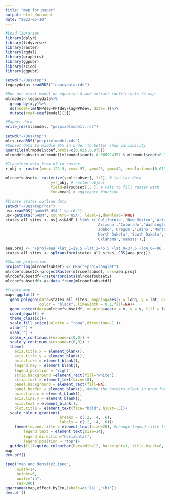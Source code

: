 ```yaml
---
title: "map for paper"
output: html_document
date: "2023-05-10"
---
```


```r
#Load libraries
library(dplyr)
library(tidyverse)
library(raster)
library(rgdal)
library(graphics)
library(ggpubr)
library(scico)
library(ggpubr)

setwd("~/Desktop")
legacydata<-readRDS("legacydata.rds")

#Run per pixel model on equation 4 and extract coefficients to map
mlrmodel<-legacydata%>%
  group_by(x,y)%>%
  do(model=lm(NPPdev~PPTdev+lagNPPdev, data=.))%>%
  mutate(coef=coef(model)[3])

#Export data
write_rds(mlrmodel, "perpixelmode1l.rds")

```

```r
setwd("~/Desktop")
mlr<-readRDS("perpixelmodel.rds")
#Subset data to middle 95% in order to better show variability
quantile(mlrmodel$coef,probs=c(0.025,0.975))
mlrmodelsubset<-mlrmodel[mlrmodel$coef>-0.005924357 & mlrmodel$coef<0.775651517, ] 
```



```r
#Transform data from df to raster
r_obj <- raster(xmn=-122.9, xmx=-97, ymn=28, ymx=49, resolution=c(0.01347473, 0.01347473))

mlrcoefsubset<- rasterize(x=mlrsubset[, 1:2], # lon-lat data
                    y=r_obj, # raster object
                    field=mlrsubset[,3 ], # vals to fill raster with
                    fun=mean) # aggregate function
```

```r
#Create states outline data
setwd("~/Desktop/rds")
us<-readRDS("gadm36_USA_1_sp.rds")
us<-getData("GADM", country='USA', level=1,download=TRUE)
states_all_sites <- us[us$NAME_1 %in% c('California','New Mexico','Arizona','Utah',
                                        'Arizona','Colorado','Washington','Wyoming',
                                        'Idaho','Oregon','Idaho','Montana','Texas',
                                        'North Dakota','South Dakota','Nebraska',
                                        'Oklahoma','Kansas'),]

aea.proj <- "+proj=aea +lat_1=29.5 +lat_2=45.5 +lat_0=37.5 +lon_0=-96 +x_0=0 +y_0=0 +ellps=GRS80 +datum=NAD83 +units=m +no_defs"
states_all_sites <- spTransform(states_all_sites, CRS(aea.proj))
```



```r
#Change projection
proj4string(mlrcoefsubset) <- CRS("+proj=longlat")
mlrcoefsubset2<-projectRaster(mlrcoefsubset, crs=aea.proj)
mlrcoefsubsetdf<-rasterToPoints(mlrcoefsubset2)
mlrcoefsubsetdf<-as.data.frame(mlrcoefsubsetdf)
```


```r
#Create map
map<-ggplot() + 
  geom_polygon(data=states_all_sites, mapping=aes(x = long, y = lat, group=group),
               color = "black", linewidth = 0.1,fill=NA)+
  geom_raster(data=mlrcoefsubsetdf, mapping=aes(x = x, y = y, fill = layer)) + 
  coord_equal() +
  theme_classic()+
  scale_fill_scico(palette = "roma",direction=-1.)+
  xlab('') +
  ylab('') +
  scale_x_continuous(expand=c(0,0)) +
  scale_y_continuous(expand=c(0,0)) +
  theme(
    axis.title.x = element_blank(),
    axis.title.y = element_blank(),
    axis.ticks = element_blank(),
    legend.key = element_blank(),
    legend.position = 'right',
    strip.background =element_rect(fill="white"),
    strip.text = element_text(size=10),
    panel.background = element_rect(fill=NA),
    panel.border = element_blank(), #make the borders clear in prep for just have two axes
    axis.line.x = element_blank(),
    axis.line.y = element_blank(),
    axis.text = element_blank(),
    plot.title = element_text(face="bold", hjust=.5))+
  scale_colour_gradient(
                        breaks = c(.2, .4, .6),
                        labels = c(.2, .4, .6))+
    theme(legend.title = element_text(size=20), #change legend title font size
        legend.text = element_text(size=14),
        legend.direction="horizontal",
        legend.position = "top")+
  guides(fill=guide_colourbar(barwidth=12, barheight=1, title.hjust=0, title="Legacy Effect ", draw.llim = TRUE, draw.ulim = TRUE,))
map
dev.off()

```


```r
jpeg("map and density2.jpeg",
     width=14,
     height=6,
     units="in",
     res=300)
ggarrange(map,effect_byEco,labels=c('(a)','(b)'))
dev.off()
```



